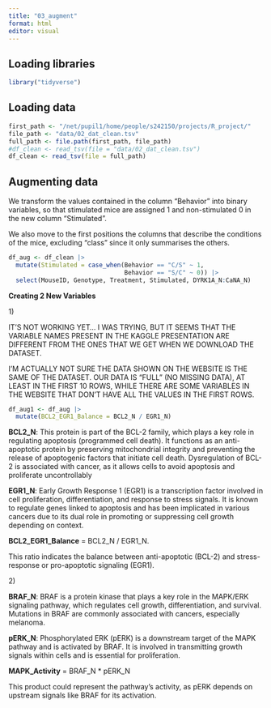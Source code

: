 ```yaml
---
title: "03_augment"
format: html
editor: visual
---
```


## Loading libraries

```r
library("tidyverse")
```

## Loading data

```r
first_path <- "/net/pupil1/home/people/s242150/projects/R_project/"
file_path <- "data/02_dat_clean.tsv" 
full_path <- file.path(first_path, file_path)
#df_clean <- read_tsv(file = "data/02_dat_clean.tsv")
df_clean <- read_tsv(file = full_path)
```

## Augmenting data

We transform the values contained in the column "Behavior" into binary variables, so that stimulated mice are assigned 1 and non-stimulated 0 in the new column "Stimulated".

We also move to the first positions the columns that describe the conditions of the mice, excluding "class" since it only summarises the others.

```r
df_aug <- df_clean |>
  mutate(Stimulated = case_when(Behavior == "C/S" ~ 1,
                                Behavior == "S/C" ~ 0)) |>
  select(MouseID, Genotype, Treatment, Stimulated, DYRK1A_N:CaNA_N)
```

**Creating 2 New Variables**

1\)

IT'S NOT WORKING YET... I WAS TRYING, BUT IT SEEMS THAT THE VARIABLE NAMES PRESENT IN THE KAGGLE PRESENTATION ARE DIFFERENT FROM THE ONES THAT WE GET WHEN WE DOWNLOAD THE DATASET.

I'M ACTUALLY NOT SURE THE DATA SHOWN ON THE WEBSITE IS THE SAME OF THE DATASET. OUR DATA IS "FULL" (NO MISSING DATA), AT LEAST IN THE FIRST 10 ROWS, WHILE THERE ARE SOME VARIABLES IN THE WEBSITE THAT DON'T HAVE ALL THE VALUES IN THE FIRST ROWS.

```r

df_aug1 <- df_aug |>
  mutate(BCL2_EGR1_Balance = BCL2_N / EGR1_N)
```

**BCL2_N**: This protein is part of the BCL-2 family, which plays a key role in regulating apoptosis (programmed cell death). It functions as an anti-apoptotic protein by preserving mitochondrial integrity and preventing the release of apoptogenic factors that initiate cell death. Dysregulation of BCL-2 is associated with cancer, as it allows cells to avoid apoptosis and proliferate uncontrollably

**EGR1_N**: Early Growth Response 1 (EGR1) is a transcription factor involved in cell proliferation, differentiation, and response to stress signals. It is known to regulate genes linked to apoptosis and has been implicated in various cancers due to its dual role in promoting or suppressing cell growth depending on context.

**BCL2_EGR1_Balance** = BCL2_N / EGR1_N.

This ratio indicates the balance between anti-apoptotic (BCL-2) and stress-response or pro-apoptotic signaling (EGR1).

2\)

**BRAF_N**: BRAF is a protein kinase that plays a key role in the MAPK/ERK signaling pathway, which regulates cell growth, differentiation, and survival. Mutations in BRAF are commonly associated with cancers, especially melanoma.

**pERK_N**: Phosphorylated ERK (pERK) is a downstream target of the MAPK pathway and is activated by BRAF. It is involved in transmitting growth signals within cells and is essential for proliferation.

**MAPK_Activity** = BRAF_N \* pERK_N

This product could represent the pathway's activity, as pERK depends on upstream signals like BRAF for its activation.
